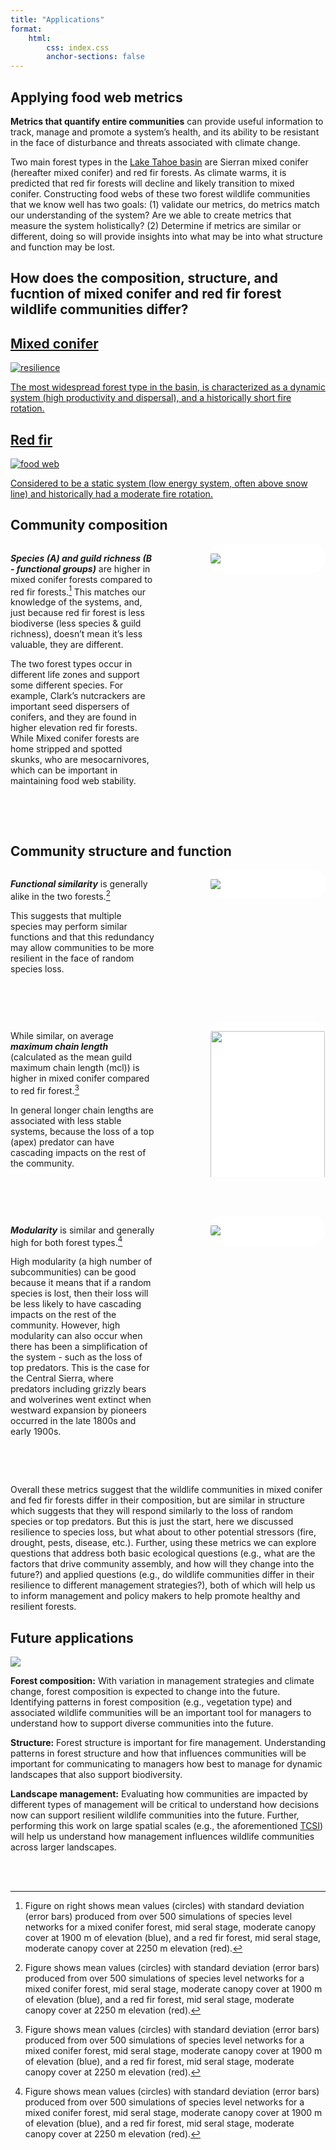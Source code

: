 ```yaml
---
title: "Applications"
format: 
    html:
        css: index.css
        anchor-sections: false
---
```


```{=html}
<style>
    .imgcap {
        background-color: white;
        border-radius: 20px;
        border: 1px solid white;
        overflow: hidden;
    }
</style>
```
## Applying food web metrics

**Metrics that quantify entire communities** can provide useful information to track, manage and promote a system's health, and its ability to be resistant in the face of disturbance and threats associated with climate change.

Two main forest types in the [Lake Tahoe basin](central_sierras.qmd) are Sierran mixed conifer (hereafter mixed conifer) and red fir forests. As climate warms, it is predicted that red fir forests will decline and likely transition to mixed conifer. Constructing food webs of these two forest wildlife communities that we know well has two goals: (1) validate our metrics, do metrics match our understanding of the system? Are we able to create metrics that measure the system holistically? (2) Determine if metrics are similar or different, doing so will provide insights into what may be into what structure and function may be lost.

## How does the composition, structure, and fucntion of mixed conifer and red fir forest wildlife communities differ?

::: container
<a href="central_sierras.qmd" class="tile">

::: popout
<h2>Mixed conifer</h2>

<img src="images/SMC_pic.png" alt="resilience"/>

::: overlay
::: text
The most widespread forest type in the basin, is characterized as a dynamic system (high productivity and dispersal), and a historically short fire rotation.
:::
:::
:::


</a>

<a href="central_sierras.qmd" class="tile">

::: popout
<h2>Red fir</h2>

<img src="images/Red_fir.png" alt="food web"/>

::: overlay
::: text
Considered to be a static system (low energy system, often above snow line) and historically had a moderate fire rotation.
:::
:::
:::

</a>
:::


## Community composition

::: columns
::: {.column width="50%"}
***Species (A) and guild richness (B - functional groups)*** are higher in mixed conifer forests compared to red fir forests.[^1] This matches our knowledge of the systems, and, just because red fir forest is less biodiverse (less species & guild richness), doesn't mean it's less valuable, they are different.

The two forest types occur in different life zones and support some different species. For example, Clark's nutcrackers are important seed dispersers of conifers, and they are found in higher elevation red fir forests. While Mixed conifer forests are home stripped and spotted skunks, who are mesocarnivores, which can be important in maintaining food web stability.
:::

::: {.column width="10%"}
:::

::: {.column width="40%"}
::: imgcap
![](SVG_images/Richness_RFR_SMC.svg)
:::
:::
:::

[^1]: Figure on right shows mean values (circles) with standard deviation (error bars) produced from over 500 simulations of species level networks for a mixed conifer forest, mid seral stage, moderate canopy cover at 1900 m of elevation (blue), and a red fir forest, mid seral stage, moderate canopy cover at 2250 m elevation (red).

<br> <br>

## Community structure and function

::: columns
::: {.column width="50%"}
***Functional similarity*** is generally alike in the two forests.[^2]

This suggests that multiple species may perform similar functions and that this redundancy may allow communities to be more resilient in the face of random species loss.
:::

::: {.column width="10%"}
:::

::: {.column width="40%"}
::: imgcap
![](SVG_images/Function_RFR_SMC.svg)
:::
:::
:::

[^2]: Figure shows mean values (circles) with standard deviation (error bars) produced from over 500 simulations of species level networks for a mixed conifer forest, mid seral stage, moderate canopy cover at 1900 m of elevation (blue), and a red fir forest, mid seral stage, moderate canopy cover at 2250 m elevation (red).

<br> <br>

::: columns
::: {.column width="50%"}
While similar, on average ***maximum chain length*** (calculated as the mean guild maximum chain length (mcl)) is higher in mixed conifer compared to red fir forest.[^3]

In general longer chain lengths are associated with less stable systems, because the loss of a top (apex) predator can have cascading impacts on the rest of the community.
:::

::: {.column width="10%"}
:::

::: {.column width="40%"}
::: imgcap
![](SVG_images/MCL_RFR_SMC.svg){width="100%"}
:::
:::
:::

[^3]: Figure shows mean values (circles) with standard deviation (error bars) produced from over 500 simulations of species level networks for a mixed conifer forest, mid seral stage, moderate canopy cover at 1900 m of elevation (blue), and a red fir forest, mid seral stage, moderate canopy cover at 2250 m elevation (red).

<br> <br>

::: columns
::: {.column width="50%"}
***Modularity*** is similar and generally high for both forest types.[^4]

High modularity (a high number of subcommunities) can be good because it means that if a random species is lost, then their loss will be less likely to have cascading impacts on the rest of the community. However, high modularity can also occur when there has been a simplification of the system - such as the loss of top predators. This is the case for the Central Sierra, where predators including grizzly bears and wolverines went extinct when westward expansion by pioneers occurred in the late 1800s and early 1900s.
:::

::: {.column width="10%"}
:::

::: {.column width="40%"}
::: imgcap
![](SVG_images/Modularity_RFR_SMC.svg)
:::
:::
:::

[^4]: Figure shows mean values (circles) with standard deviation (error bars) produced from over 500 simulations of species level networks for a mixed conifer forest, mid seral stage, moderate canopy cover at 1900 m of elevation (blue), and a red fir forest, mid seral stage, moderate canopy cover at 2250 m elevation (red).

<br> <br>

Overall these metrics suggest that the wildlife communities in mixed conifer and fed fir forests differ in their composition, but are similar in structure which suggests that they will respond similarly to the loss of random species or top predators. But this is just the start, here we discussed resilience to species loss, but what about to other potential stressors (fire, drought, pests, disease, etc.). Further, using these metrics we can explore questions that address both basic ecological questions (e.g., what are the factors that drive community assembly, and how will they change into the future?) and applied questions (e.g., do wildlife communities differ in their resilience to different management strategies?), both of which will help us to inform management and policy makers to help promote healthy and resilient forests.  

## Future applications

![](images/Applications_Collage_reduced.png)

**Forest composition:** With variation in management strategies and climate change, forest composition is expected to change into the future. Identifying patterns in forest composition (e.g., vegetation type) and associated wildlife communities will be an important tool for managers to understand how to support diverse communities into the future. 

**Structure:** Forest structure is important for fire management. Understanding patterns in forest structure and how that influences communities will be important for communicating to managers how best to manage for dynamic landscapes that also support biodiversity.

**Landscape management:** Evaluating how communities are impacted by different types of management will be critical to understand how decisions now can support resilient wildlife communities into the future. Further, performing this work on large spatial scales (e.g., the aforementioned [TCSI](central_sierras.qmd)) will help us understand how management influences wildlife communities across larger landscapes.



<br> <br>
